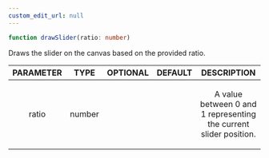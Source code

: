 ```yaml
---
custom_edit_url: null
---
```


```ts
function drawSlider(ratio: number)
```

<div>

</div>

<p>Draws the slider on the canvas based on the provided ratio.</p>

|PARAMETER|TYPE|OPTIONAL|DEFAULT|DESCRIPTION|
|:---:|:---:|:---:|:---:|:---:|
|ratio|number|||<p>A value between 0 and 1 representing the current slider position.</p>|

